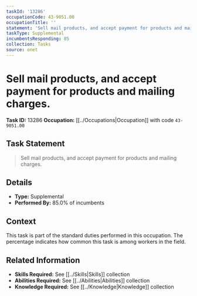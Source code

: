 ```yaml
---
taskId: '13286'
occupationCode: 43-9051.00
occupationTitle: ''
statement: 'Sell mail products, and accept payment for products and mailing charges.'
taskType: Supplemental
incumbentsResponding: 85
collection: Tasks
source: onet
---
```

# Sell mail products, and accept payment for products and mailing charges.

**Task ID:** 13286
**Occupation:** [[../Occupations|Occupation]] with code `43-9051.00`

## Task Statement

> Sell mail products, and accept payment for products and mailing charges.

## Details

- **Type:** Supplemental
- **Performed By:** 85.0% of incumbents

## Context

This task is part of the standard duties performed in this occupation. The percentage indicates how common this task is among workers in the field.

## Related Information

- **Skills Required:** See [[../Skills|Skills]] collection
- **Abilities Required:** See [[../Abilities|Abilities]] collection
- **Knowledge Required:** See [[../Knowledge|Knowledge]] collection

